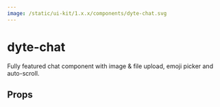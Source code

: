 ```yaml
---
image: /static/ui-kit/1.x.x/components/dyte-chat.svg
---
```


# dyte-chat

Fully featured chat component with image & file upload, emoji picker and
auto-scroll.

## Props

<PropsTable of="dyte-chat" />
